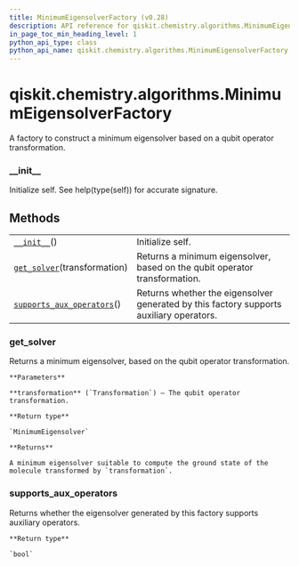 ```yaml
---
title: MinimumEigensolverFactory (v0.28)
description: API reference for qiskit.chemistry.algorithms.MinimumEigensolverFactory in qiskit v0.28
in_page_toc_min_heading_level: 1
python_api_type: class
python_api_name: qiskit.chemistry.algorithms.MinimumEigensolverFactory
---
```


<span id="qiskit-chemistry-algorithms-minimumeigensolverfactory" />

# qiskit.chemistry.algorithms.MinimumEigensolverFactory

<Class id="qiskit.chemistry.algorithms.MinimumEigensolverFactory" isDedicatedPage={true} github="https://github.com/qiskit-community/qiskit-aqua/tree/stable/0.9/qiskit/chemistry/algorithms/ground_state_solvers/minimum_eigensolver_factories/minimum_eigensolver_factory.py" signature="MinimumEigensolverFactory" modifiers="class">
  A factory to construct a minimum eigensolver based on a qubit operator transformation.

  ### \_\_init\_\_

  <Function id="qiskit.chemistry.algorithms.MinimumEigensolverFactory.__init__" signature="__init__()">
    Initialize self. See help(type(self)) for accurate signature.
  </Function>

  ## Methods

  |                                                                                                                                                                                            |                                                                                         |
  | ------------------------------------------------------------------------------------------------------------------------------------------------------------------------------------------ | --------------------------------------------------------------------------------------- |
  | [`__init__`](#qiskit.chemistry.algorithms.MinimumEigensolverFactory.__init__ "qiskit.chemistry.algorithms.MinimumEigensolverFactory.__init__")()                                           | Initialize self.                                                                        |
  | [`get_solver`](#qiskit.chemistry.algorithms.MinimumEigensolverFactory.get_solver "qiskit.chemistry.algorithms.MinimumEigensolverFactory.get_solver")(transformation)                       | Returns a minimum eigensolver, based on the qubit operator transformation.              |
  | [`supports_aux_operators`](#qiskit.chemistry.algorithms.MinimumEigensolverFactory.supports_aux_operators "qiskit.chemistry.algorithms.MinimumEigensolverFactory.supports_aux_operators")() | Returns whether the eigensolver generated by this factory supports auxiliary operators. |

  ### get\_solver

  <Function id="qiskit.chemistry.algorithms.MinimumEigensolverFactory.get_solver" signature="get_solver(transformation)" modifiers="abstract">
    Returns a minimum eigensolver, based on the qubit operator transformation.

    **Parameters**

    **transformation** (`Transformation`) – The qubit operator transformation.

    **Return type**

    `MinimumEigensolver`

    **Returns**

    A minimum eigensolver suitable to compute the ground state of the molecule transformed by `transformation`.
  </Function>

  ### supports\_aux\_operators

  <Function id="qiskit.chemistry.algorithms.MinimumEigensolverFactory.supports_aux_operators" signature="supports_aux_operators()" modifiers="abstract">
    Returns whether the eigensolver generated by this factory supports auxiliary operators.

    **Return type**

    `bool`
  </Function>
</Class>

